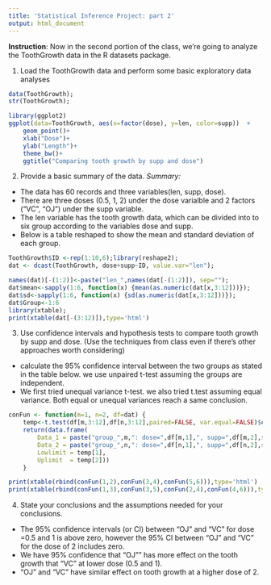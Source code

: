 ```yaml
---
title: 'Statistical Inference Project: part 2'
output: html_document
---
```

**Instruction**: Now in the second portion of the class, we're going to analyze the ToothGrowth data in the R datasets package.  

1. Load the ToothGrowth data and perform some basic exploratory data analyses 
```r
data(ToothGrowth); 
str(ToothGrowth); 

library(ggplot2)
ggplot(data=ToothGrowth, aes(x=factor(dose), y=len, color=supp))  + 
    geom_point()+ 
    xlab("Dose")+
    ylab("Length")+
    theme_bw()+
    ggtitle("Comparing tooth growth by supp and dose")
```

2. Provide a basic summary of the data.
*Summary:* 

- The data has 60 records and three variables(len, supp, dose). 
- There are three doses (0.5, 1, 2) under the dose varialble and 2 factors ("VC", "OJ") under the supp variable.
- The len variable has the tooth growth data, which can be divided into to six group according to the variables dose and supp. 
- Below is a table reshaped to show the mean and standard deviation of each group.
```r

ToothGrowth$ID <-rep(1:10,6);library(reshape2); 
dat <- dcast(ToothGrowth, dose+supp~ID, value.var="len"); 

names(dat)[-(1:2)]<-paste("len_",names(dat[-(1:2)]), sep="");
dat$mean<-sapply(1:6, function(x) {mean(as.numeric(dat[x,3:12]))});
dat$sd<-sapply(1:6, function(x) {sd(as.numeric(dat[x,3:12]))});
dat$Group<-1:6
library(xtable);
print(xtable(dat[-(3:12)]),type='html')
```

3. Use confidence intervals and hypothesis tests to compare tooth growth by supp and dose. (Use the techniques from class even if there's other approaches worth considering)

- calculate the 95% confidence interval between the two groups as stated in the table below. we use unpaired t-test assuming the groups are independent. 
- We first tried unequal variance t-test. we also tried t.test assuming equal variance. Both equal or unequal variances reach a same conclusion.

```r
conFun <- function(m=1, n=2, df=dat) {
    temp<-t.test(df[m,3:12],df[n,3:12],paired=FALSE, var.equal=FALSE)$conf[1:2];
    return(data.frame(
        Data_1 = paste("group_",m,": dose=",df[m,1],", supp=",df[m,2],sep=""),
        Data_2 = paste("group_",n,": dose=",df[n,1],", supp=",df[n,2],sep=""),
        Lowlimit = temp[1],
        Uplimit  = temp[2]))
    }

print(xtable(rbind(conFun(1,2),conFun(3,4),conFun(5,6))),type='html')
print(xtable(rbind(conFun(1,3),conFun(3,5),conFun(2,4),conFun(4,6))),type='html')
```


4. State your conclusions and the assumptions needed for your conclusions. 

- The 95% confidence intervals (or CI) between "OJ" and "VC" for dose =0.5 and 1 is above zero, however the 95% CI between "OJ" and "VC" for the dose of 2 includes zero. 
- We have 95% confidence that "OJ"" has more effect on the tooth growth that "VC" at lower dose (0.5 and 1).
- "OJ" and "VC" have similar effect on tooth growth at a higher dose of 2. 
